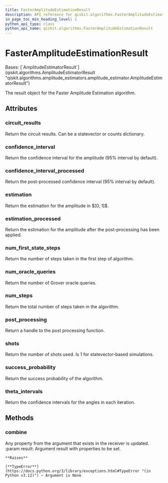 ```yaml
---
title: FasterAmplitudeEstimationResult
description: API reference for qiskit.algorithms.FasterAmplitudeEstimationResult
in_page_toc_min_heading_level: 1
python_api_type: class
python_api_name: qiskit.algorithms.FasterAmplitudeEstimationResult
---
```


# FasterAmplitudeEstimationResult

<Class id="qiskit.algorithms.FasterAmplitudeEstimationResult" isDedicatedPage={true} github="https://github.com/qiskit/qiskit/tree/stable/0.45/qiskit/algorithms/amplitude_estimators/fae.py" signature="qiskit.algorithms.FasterAmplitudeEstimationResult" modifiers="class">
  Bases: [`AmplitudeEstimatorResult`](qiskit.algorithms.AmplitudeEstimatorResult "qiskit.algorithms.amplitude_estimators.amplitude_estimator.AmplitudeEstimatorResult")

  The result object for the Faster Amplitude Estimation algorithm.

  ## Attributes

  ### circuit\_results

  <Attribute id="qiskit.algorithms.FasterAmplitudeEstimationResult.circuit_results">
    Return the circuit results. Can be a statevector or counts dictionary.
  </Attribute>

  ### confidence\_interval

  <Attribute id="qiskit.algorithms.FasterAmplitudeEstimationResult.confidence_interval">
    Return the confidence interval for the amplitude (95% interval by default).
  </Attribute>

  ### confidence\_interval\_processed

  <Attribute id="qiskit.algorithms.FasterAmplitudeEstimationResult.confidence_interval_processed">
    Return the post-processed confidence interval (95% interval by default).
  </Attribute>

  ### estimation

  <Attribute id="qiskit.algorithms.FasterAmplitudeEstimationResult.estimation">
    Return the estimation for the amplitude in $[0, 1]$.
  </Attribute>

  ### estimation\_processed

  <Attribute id="qiskit.algorithms.FasterAmplitudeEstimationResult.estimation_processed">
    Return the estimation for the amplitude after the post-processing has been applied.
  </Attribute>

  ### num\_first\_state\_steps

  <Attribute id="qiskit.algorithms.FasterAmplitudeEstimationResult.num_first_state_steps">
    Return the number of steps taken in the first step of algorithm.
  </Attribute>

  ### num\_oracle\_queries

  <Attribute id="qiskit.algorithms.FasterAmplitudeEstimationResult.num_oracle_queries">
    Return the number of Grover oracle queries.
  </Attribute>

  ### num\_steps

  <Attribute id="qiskit.algorithms.FasterAmplitudeEstimationResult.num_steps">
    Return the total number of steps taken in the algorithm.
  </Attribute>

  ### post\_processing

  <Attribute id="qiskit.algorithms.FasterAmplitudeEstimationResult.post_processing">
    Return a handle to the post processing function.
  </Attribute>

  ### shots

  <Attribute id="qiskit.algorithms.FasterAmplitudeEstimationResult.shots">
    Return the number of shots used. Is 1 for statevector-based simulations.
  </Attribute>

  ### success\_probability

  <Attribute id="qiskit.algorithms.FasterAmplitudeEstimationResult.success_probability">
    Return the success probability of the algorithm.
  </Attribute>

  ### theta\_intervals

  <Attribute id="qiskit.algorithms.FasterAmplitudeEstimationResult.theta_intervals">
    Return the confidence intervals for the angles in each iteration.
  </Attribute>

  ## Methods

  ### combine

  <Function id="qiskit.algorithms.FasterAmplitudeEstimationResult.combine" signature="combine(result)">
    Any property from the argument that exists in the receiver is updated. :param result: Argument result with properties to be set.

    **Raises**

    [**TypeError**](https://docs.python.org/3/library/exceptions.html#TypeError "(in Python v3.12)") – Argument is None
  </Function>
</Class>

